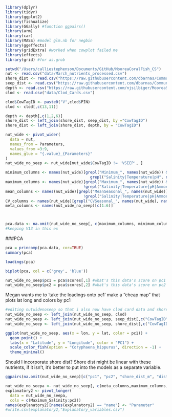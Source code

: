 
```r
library(dplyr)
library(tidyr)
library(ggplot2)
library(fishualize)
library(GGally) #function ggpairs()
library(arm)
library(car)
library(MASS) #model glm.nb for negbin
library(ggeffects)
library(gridExtra) #worked when cowplot failed me
library(effects)
library(grid) #for as.grob
```

```r
setwd("/Users/calliestephenson/Documents/GitHub/MooreaCoralFish_CS")
nut <- read.csv("data/March_nutrients_processed.csv")
shore_dist <- read.csv("https://raw.githubusercontent.com/dbarnas/Community_Functional_Diversity/main/Data/Shore_distance.csv") #using Danielle's
seep_dist <- read.csv("https://raw.githubusercontent.com/dbarnas/Community_Functional_Diversity/main/Data/Plate_Distance_to_Seep.csv")
depth <- read.csv("https://raw.githubusercontent.com/njsilbiger/MooreaSGD_site-selection/main/Data/Adj_Sandwich_Depth.csv")
clod <- read.csv("data/Clod_Cards.csv")
```
```r
clod$CowTagID <- paste0("V",clod$PIN)
clod <- clod[,c(13,11)]

depth <- depth[,c(1,2,6)]
shore_dist <- left_join(shore_dist, seep_dist, by ="CowTagID")
shore_dist <- left_join(shore_dist, depth, by = "CowTagID")

nut_wide <- pivot_wider(
  data = nut,
  names_from = Parameters,
  values_from =3:9,
  names_glue = "{.value}_{Parameters}"
)
nut_wide_no_seep <- nut_wide[nut_wide$CowTagID != 'VSEEP', ]

minimum_columns <- names(nut_wide)[grepl("Minimum_", names(nut_wide)) & 
                                     grepl("Salinity|Temperature|pH", names(nut_wide))]
maximum_columns <- names(nut_wide)[grepl("Maximum_", names(nut_wide)) & 
                                  !grepl("Salinity|Temperature|pH|Ammonia_umol",names(nut_wide))]
mean_columns <- names(nut_wide)[grepl("MeanSeasonal_", names(nut_wide)) & 
                                  !grepl("Salinity|Temperature|pH|Ammonia_umol",names(nut_wide))]
CV_columns <- names(nut_wide)[grepl("CVSeasonal_", names(nut_wide), names(nut_wide))]
meta_columns <- names(nut_wide_no_seep)[c(1:6)]



pca.data <- na.omit(nut_wide_no_seep[, c(maximum_columns, minimum_columns, mean_columns, CV_columns)])
#keeping V13 in this ex
```


###PCA
```r
pca = princomp(pca.data, cor=TRUE)
summary(pca)
```
```r
loadings(pca)
```

```r
biplot(pca, col = c('grey', 'blue'))
```

```r
nut_wide_no_seep$pc1 = pca$scores[,1] #what's this data's score on pc1 axis
nut_wide_no_seep$pc2 = pca$scores[,2] #what's this data's score on pc2 axis
```


Megan wants me to 'take the loadings onto pc1'
make a "cheap map" that plots lat long and colors by pc1
```r
#editing nutwidenoseep so that i also now have clod card data and shore dist data as columns
nut_wide_no_seep <- left_join(nut_wide_no_seep, clod) 
nut_wide_no_seep <- left_join(nut_wide_no_seep, seep_dist[,c("CowTagID", "lat", "lon", "dist_to_seep_m")])
nut_wide_no_seep <- left_join(nut_wide_no_seep, shore_dist[,c("CowTagID", "shore_dist_m")])

ggplot(nut_wide_no_seep, aes(x = lon, y = lat, color = pc1)) +
  geom_point() +
  labs(x = "Latitude", y = "Longitude", color = "PC1") +
  scale_color_fish(option = "Coryphaena_hippurus", direction = -1) +
  theme_minimal()
```

Should I incorporate shore dist? Shore dist might be linear with these nutrients, if it isn't, it's better to put into the models as a separate variable.
```r
ggpairs(na.omit(nut_wide_no_seep)[c("pc1", "pc2", "shore_dist_m", "dist_to_seep_m")], progress = FALSE)
```


```r
nut_wide_no_seepa <- nut_wide_no_seep[, c(meta_columns,maximum_columns, minimum_columns, mean_columns, CV_columns,"pc1","pc2","X._loss", "lat","lon","dist_to_seep_m","shore_dist_m")]
explanatory2 <- pivot_longer(
  data = nut_wide_no_seepa,
  cols = c(Maximum_Salinity:pc2)) 
names(explanatory2)[names(explanatory2) == "name"] <- "Parameter"
#write.csv(explanatory2,"Explanatory_variables.csv")
```
